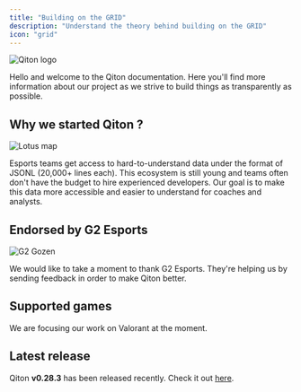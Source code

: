 ```yaml
---
title: "Building on the GRID"
description: "Understand the theory behind building on the GRID"
icon: "grid"
---
```


<Frame>
    <img
        src="./images/qiton_logo.jpg"
        alt="Qiton logo"
    />
</Frame>

Hello and welcome to the Qiton documentation.
Here you'll find more information about our project as we strive to build things as transparently as possible.

## Why we started Qiton ?

<Frame>
    <img
        src="./images/lotus_map.jpg"
        alt="Lotus map"
    />
</Frame>

Esports teams get access to hard-to-understand data under the format of JSONL (20,000+ lines each).
This ecosystem is still young and teams often don't have the budget to hire experienced developers.
Our goal is to make this data more accessible and easier to understand for coaches and analysts.

## Endorsed by G2 Esports

<Frame>
    <img
        src="./images/g2_gozen.jpg"
        alt="G2 Gozen"
    />
</Frame>

We would like to take a moment to thank G2 Esports.
They're helping us by sending feedback in order to make Qiton better.

## Supported games

We are focusing our work on Valorant at the moment.

## Latest release

Qiton **v0.28.3** has been released recently. Check it out [here](/miscellaneous/releases#v0-28-3).

